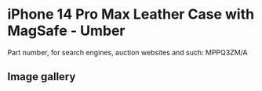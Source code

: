 
# iPhone 14 Pro Max Leather Case with MagSafe - Umber

Part number, for search engines, auction websites and such: MPPQ3ZM/A

## Image gallery

<div style={{ width: '100%', maxWidth: '768px' }}>
<GalleryComponent
    images={[
      {
        original: "/everysource/MPPQ3.webp",
        thumbnail: "/everypreview/MPPQ3.webp",
      },
      {
        original: "/everysource/MPPQ3_AV1.webp",
        thumbnail: "/everypreview/MPPQ3_AV1.webp",
      },
      {
        original: "/everysource/MPPQ3_AV2.webp",
        thumbnail: "/everypreview/MPPQ3_AV2.webp",
      },
      {
        original: "/everysource/MPPQ3_AV3.webp",
        thumbnail: "/everypreview/MPPQ3_AV3.webp",
      }
    ]}
  />
</div>